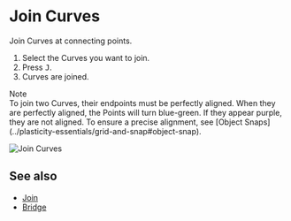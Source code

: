 
# Join Curves

<Reference shortcut="" command="Join Curves" button="" />

Join Curves at connecting points.

1. Select the Curves you want to join.
2. Press <kbd>J</kbd>.
3. Curves are joined.

<Callout emoji="❗">
Note<br />
To join two Curves, their endpoints must be perfectly aligned.
When they are perfectly aligned, the Points will turn blue-green. If they appear purple, they are not aligned. To ensure a precise alignment, see [Object Snaps](../plasticity-essentials/grid-and-snap#object-snap).
</Callout>

![Join Curves](/img/join-curves.gif)

## See also
- [Join](./join)
- [Bridge](./bridge)




